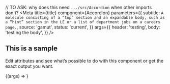 

// TO ASK: why does this need `.../src/Accordion` when other imports don't?
<Meta
  title={title}
  component={Accordion}
  parameters={{
    subtitle: `
A molecule consisting of a “top” section and an expandable body, such as a “hint” section in the LE or a list of department jobs on a careers page.
`,
    source: 'gamut',
    status: 'current',
  }}
  args={{
    header: 'testing',
    body: 'testing the body',
  }}
/>

## This is a sample

Edit attributes and see what’s possible to do with this component or get the exact output you want.

<Story name="Accordion new"  >
  {(args) => <Accordion {...args} />}
</Story>




